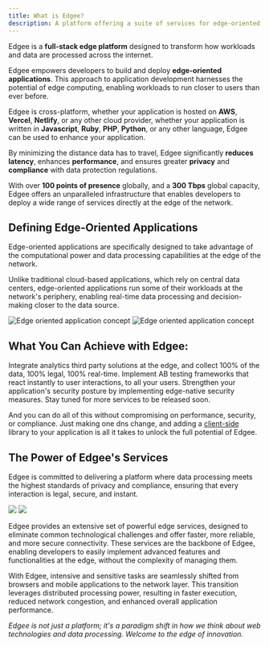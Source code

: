 ```yaml
---
title: What is Edgee?
description: A platform offering a suite of services for edge-oriented applications
---
```


Edgee is a **full-stack edge platform** designed to transform how workloads and data are
processed across the internet.

Edgee empowers developers to build and deploy **edge-oriented applications**.
This approach to application development harnesses the potential of edge computing,
enabling workloads to run closer to users than ever before.

Edgee is cross-platform, whether your application is hosted on **AWS**, **Vercel**, **Netlify**, or any other cloud provider,
whether your application is written in **Javascript**, **Ruby**, **PHP**, **Python**, or any other language,
Edgee can be used to enhance your application.

By minimizing the distance data has to travel, Edgee significantly **reduces latency**, enhances **performance**, and
ensures greater **privacy** and **compliance** with data protection regulations.

With over **100 points of presence** globally, and a **300 Tbps** global capacity, Edgee offers an unparalleled infrastructure
that enables developers to deploy a wide range of services directly at the edge of the network.

## Defining Edge-Oriented Applications

Edge-oriented applications are specifically designed to take advantage of the computational
power and data processing capabilities at the edge of the network.

Unlike traditional cloud-based applications, which rely on central data centers,
edge-oriented applications run some of their workloads at the network's periphery,
enabling real-time data processing and decision-making closer to the data source.


<Frame caption="Illustration of edge-oriented application concept. Click on the image to zoom in.">
  <img
    className="block dark:hidden"
    src="/images/eoa-light.png"
    alt="Edge oriented application concept"
  />
  <img
    className="hidden dark:block"
    src="/images/eoa-dark.png"
    alt="Edge oriented application concept"
  />
</Frame>

## What You Can Achieve with Edgee:

<CardGroup>
  <Card title="Analytics at the edge" icon="chart-simple" iconType="duotone" href="/services/data-analytics/overview">
    Integrate analytics third party solutions at the edge, and collect 100% of the data, 100% legal, 100% real-time.
  </Card>

  <Card title="AB Testing at the edge" icon="vials" iconType="duotone" href="/services/ab-testing/overview">
    Implement AB testing frameworks that react instantly to user interactions, to all your users.
  </Card>

  <Card title="Security at the edge" icon="shield" iconType="duotone" href="/services/security/overview">
    Strengthen your application's security posture by implementing edge-native security measures.
  </Card>

  <Card title="And more to come" icon="ellipsis">
    Stay tuned for more services to be released soon.
  </Card>
</CardGroup>

<Note>And you can do all of this without compromising on performance, security, or compliance.
  Just making one dns change, and adding a [client-side](/getting-started/js-sdk) library to your application is all it takes to unlock the full potential of Edgee.</Note>


## The Power of Edgee's Services

Edgee is committed to delivering a platform where data processing meets the highest standards of privacy and compliance,
ensuring that every interaction is legal, secure, and instant.

<img className="block dark:hidden" src="/images/edgee-proxy-light.png"/>
<img className="hidden dark:block" src="/images/edgee-proxy-dark.png"/>

Edgee provides an extensive set of powerful edge services, designed to eliminate common technological challenges and offer faster,
more reliable, and more secure connectivity. These services are the backbone of Edgee, enabling developers to easily implement advanced features
and functionalities at the edge, without the complexity of managing them.

With Edgee, intensive and sensitive tasks are seamlessly shifted from browsers and mobile applications to the network layer.
This transition leverages distributed processing power, resulting in faster execution, reduced network congestion, and enhanced overall application performance.

_Edgee is not just a platform; it's a paradigm shift in how we think about web technologies and data processing. Welcome to the edge of innovation._




